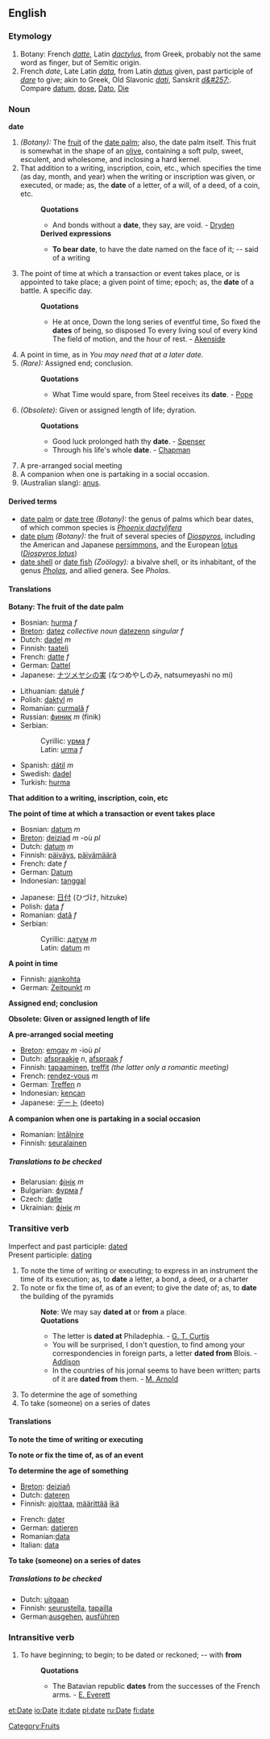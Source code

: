 {{cleanup}}
{{wikipedia}}
==English==

{{rank|fixed|leaves|chair|853|date|summer|simply|terrible}}

===Etymology===
# Botany: French ''[[datte]]'', Latin ''[[dactylus]]'', from Greek, probably not the same word as finger, but of Semitic origin.
# French ''date'', Late Latin ''[[data]]'', from Latin ''[[datus]]'' given, past participle of ''[[dare]]'' to give; akin to Greek, Old Slavonic ''[[dati]]'', Sanskrit ''[[d&#257;]]''. Compare [[datum]], [[dose]], [[Dato]], [[Die]]

===Noun===
'''date'''
#''(Botany):'' The [[fruit]] of the [[date palm]]; also, the date palm itself.  This fruit is somewhat in the shape of an [[olive]], containing a soft pulp, sweet, esculent, and wholesome, and inclosing a hard kernel. 
#That addition to a writing, inscription, coin, etc., which specifies the time (as day, month, and year) when the writing or inscription was given, or executed, or made; as, the '''date''' of a letter, of a will, of a deed, of a coin, etc.
#:'''Quotations'''
#:*And bonds without a '''date''', they say, are void. - [[Dryden]]
#:'''Derived expressions'''
#:*'''To bear date''', to have the date named on the face of it; -- said of a writing
#The point of time at which a transaction or event takes place, or is appointed to take place; a given point of time; epoch; as, the '''date''' of a battle.  A specific day.
#:'''Quotations'''
#:*He at once, Down the long series of eventful time, So fixed the '''dates''' of being, so disposed To every living soul of every kind The field of motion, and the hour of rest. - [[Akenside]]
#A point in time, as in ''You may need that at a later date.''
#''(Rare):'' Assigned end; conclusion.
#:'''Quotations'''
#:*What Time would spare, from Steel receives its '''date'''. - [[Pope]]
#''(Obsolete):'' Given or assigned length of life; dyration.
#:'''Quotations'''
#:*Good luck prolonged hath thy '''date'''. - [[Spenser]]
#:*Through his life's whole '''date'''. - [[Chapman]]
#A pre-arranged social meeting
#A companion when one is partaking in a social occasion.
# (Australian slang): [[anus]].

====Derived terms====
* [[date palm]] or [[date tree]] ''(Botany):'' the genus of palms which bear dates, of which common species is ''[[Phoenix dactylifera]]''
* [[date plum]] ''(Botany):'' the fruit of several species of ''[[Diospyros]]'', including the American and Japanese [[persimmon]]s, and the European [[lotus]] (''[[Diospyros lotus]]'')
* [[date shell]] or [[date fish]] ''(Zoölogy):'' a bivalve shell, or its inhabitant, of the genus ''[[Pholas]]'', and allied genera. See ''Pholas''.

====Translations====
'''Botany: The fruit of the date palm'''
{{top}}
*Bosnian: [[hurma]] ''f''
*[[Breton]]: [[datez]] ''collective noun'' [[datezenn]] ''singular f''
*Dutch: [[dadel]] ''m''
*Finnish: [[taateli]]
*French: [[datte]] ''f''
*German: [[Dattel]]
*Japanese: [[ナツメヤシ]]の[[実]] (なつめやしのみ, natsumeyashi no mi)
{{mid}}
*Lithuanian: [[datulė]] ''f''
*Polish: [[daktyl]] ''m''
*Romanian: [[curmală]] ''f''
*Russian: [[финик]] ''m'' (finik)
*Serbian:
*:Cyrillic: [[урма]] ''f''
*:Latin: [[urma]] ''f''
*Spanish: [[dátil]] ''m''
*Swedish: [[dadel]]
*Turkish: [[hurma]]
{{bottom}}

'''That addition to a writing, inscription, coin, etc'''
{{top}}
{{mid}}
{{bottom}}

'''The point of time at which a transaction or event takes place'''
{{top}}
*Bosnian: [[datum]] ''m''
*[[Breton]]: [[deiziad]] ''m'' -où ''pl''
*Dutch: [[datum]] ''m''
*Finnish: [[päiväys]], [[päivämäärä]]
*French: date ''f''
*German: [[Datum]]
*Indonesian: [[tanggal]]
{{mid}}
*Japanese: [[日付]] (ひづけ, hitzuke)
*Polish: [[data]] ''f''
*Romanian: [[dată]] ''f''
*Serbian:
*:Cyrillic: [[датум]] ''m''
*:Latin: [[datum]] ''m''
{{bottom}}

'''A point in time'''
{{top}}
*Finnish: [[ajankohta]]
*German: [[Zeitpunkt]] ''m''
{{mid}}
{{bottom}}

'''Assigned end; conclusion'''
{{top}}
{{mid}}
{{bottom}}

'''Obsolete: Given or assigned length of life'''
{{top}}
{{mid}}
{{bottom}}

'''A pre-arranged social meeting'''
{{top}}
*[[Breton]]: [[emgav]] ''m'' -ioù ''pl''
*Dutch: [[afspraakje]] ''n'', [[afspraak]] ''f''
*Finnish: [[tapaaminen]], [[treffit]] ''(the latter only a romantic meeting)''
*French: [[rendez-vous]] ''m''
*German: [[Treffen]] ''n''
*Indonesian: [[kencan]]
*Japanese: [[デート]] (deeto)
{{mid}}
{{bottom}}

'''A companion when one is partaking in a social occasion'''
{{top}}
*Romanian: [[întâlnire]]
*Finnish: [[seuralainen]]
{{mid}}
{{bottom}}

=====Translations to be checked=====
{{checktrans}}
<!--Remove this section once all of the translations below have been moved into the tables above.-->

{{top}}
*Belarusian: [[фінік]] ''m''
*Bulgarian: [[фурма]] ''f''
*Czech: [[datle]]
*Ukrainian: [[фінік]] ''m''
{{bottom}}

===Transitive verb===
Imperfect and past participle: [[dated]]<br>
Present participle: [[dating]] 
#To note the time of writing or executing; to express in an instrument the time of its execution; as, to '''date''' a letter, a bond, a deed, or a charter
#To note or fix the time of, as of an event; to give the date of; as, to '''date''' the building of the pyramids
#:'''Note''': We may say '''dated at''' or '''from''' a place.
#:'''Quotations'''
#:*The letter is '''dated at''' Philadephia. - [[G. T. Curtis]]
#:*You will be surprised, I don't question, to find among your correspondencies in foreign parts, a letter '''dated from''' Blois. - [[Addison]]
#:*In the countries of his jornal seems to have been written; parts of it are '''dated from''' them. - [[M. Arnold]]
#To determine the age of something
#To take (someone) on a series of dates

====Translations====
'''To note the time of writing or executing'''
{{top}}
{{mid}}
{{bottom}}

'''To note or fix the time of, as of an event'''
{{top}}
{{mid}}
{{bottom}}

'''To determine the age of something'''
{{top}}
*[[Breton]]: [[deiziañ]]
*Dutch: [[dateren]]
*Finnish: [[ajoittaa]], [[määrittää]] [[ikä]]
{{mid}}
*French: [[dater]]
*German: [[datieren]]
*Romanian:[[data]]
*Italian: [[data]]
{{bottom}}

'''To take (someone) on a series of dates'''
{{top}}
{{mid}}
{{bottom}}

=====Translations to be checked=====
{{checktrans}}
* Dutch: [[uitgaan]]
* Finnish: [[seurustella]], [[tapailla]]
* German:[[ausgehen]], [[ausführen]]

===Intransitive verb===
#To have beginning; to begin; to be dated or reckoned; -- with '''from'''
#:'''Quotations'''
#:*The Batavian republic '''dates''' from the successes of the French arms. - [[E. Everett]]

[[et:Date]]
[[io:Date]]
[[it:date]]
[[pl:date]]
[[ru:Date]]
[[fi:date]]

[[Category:Fruits]]